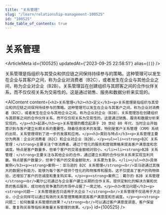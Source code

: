 ```yaml
---
title: "关系管理"
slug: "/learn/relationship-management-100525"
id: "100525"
hide_table_of_contents: true
---
```



# 关系管理

<ArticleMeta id={100525} updatedAt={'2023-09-25 22:58:51'} alias={`[]`} />
<div className='border-solid border-b border-t-0 my-4 border-[var(--ifm-color-gray-300)]' />

关系管理是指组织与其受众和供应链之间保持持续参与的策略。这种管理可以发生在企业与其客户之间，称为企业对消费者（B2C），或者发生在企业与其他企业之间，称为企业对企业（B2B）。关系管理旨在创建组织与其顾客之间的合作伙伴关系，而不仅仅视关系为交易性的。这是通过销售、服务和数据分析来实现的。

<AIContent content={`<h2>关系管理</h2><h3>定义</h3><p>关系管理是指组织与其受众和供应链之间保持持续参与的策略。这种管理可以发生在企业与其客户之间，称为企业对消费者（B2C），或者发生在企业与其他企业之间，称为企业对企业（B2B）。关系管理旨在创建组织与其顾客之间的合作伙伴关系，而不仅仅视关系为交易性的。这是通过销售、服务和数据分析来实现的。</p><h3>起源</h3><p>关系管理的概念起源于 20 世纪 80 年代，当时企业开始意识到与客户建立长期关系的重要性。随着信息技术的发展，特别是客户关系管理（CRM）系统的出现，关系管理得到了进一步的发展和应用。</p><h3>类别与特点</h3><p>关系管理主要分为两类：企业对消费者（B2C）和企业对企业（B2B）。</p><ul><li><strong>B2C 关系管理：</strong>主要关注个体消费者，通过个性化的服务和营销策略来提高客户满意度和忠诚度。特点是客户数量多，但单个客户的交易金额相对较小。</li><li><strong>B2B 关系管理：</strong>主要关注与其他企业的合作，通过建立长期的合作伙伴关系来实现互利共赢。特点是客户数量少，但单个客户的交易金额较大，关系更为复杂。</li></ul><h3>具体案例</h3><p><strong>案例一：亚马逊的 B2C 关系管理</strong><br/>亚马逊通过其强大的数据分析能力，能够为每个客户提供个性化的购物推荐和服务。这不仅提高了客户的购物体验，还增加了客户的忠诚度和重复购买率。</p><p><strong>案例二：戴尔的 B2B 关系管理</strong><br/>戴尔公司通过与企业客户建立长期的合作关系，提供定制化的解决方案和优质的售后服务，成功地在竞争激烈的市场中占据了一席之地。</p><h3>常见问题</h3><p><strong>问题一：关系管理是否只适用于大企业？</strong><br/>关系管理不仅适用于大企业，小企业同样可以通过有效的关系管理策略来提高客户满意度和忠诚度。</p><p><strong>问题二：如何衡量关系管理的效果？</strong><br/>可以通过客户满意度调查、客户保留率、重复购买率等指标来衡量关系管理的效果。</p>`} id={100525} />
